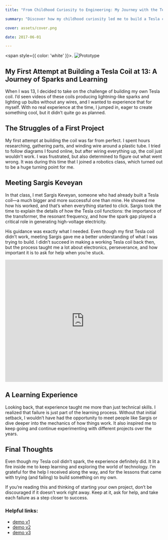```yaml
---
title: "From Childhood Curiosity to Engineering: My Journey with the Tesla Coil"

summary: "Discover how my childhood curiosity led me to build a Tesla coil as my first project, sparking a lifelong passion for engineering and shaping my journey in technology."

cover: assets/cover.png

date: 2017-06-01

---
```


<span style={{ color: 'white' }}>.</span>
![Prototype](./assets/1019(7).gif)


## My First Attempt at Building a Tesla Coil at 13: A Journey of Sparks and Learning

When I was 13, I decided to take on the challenge of building my own Tesla coil. I’d seen videos of these coils producing lightning-like sparks and lighting up bulbs without any wires, and I wanted to experience that for myself. With no real experience at the time, I jumped in, eager to create something cool, but it didn’t quite go as planned.

## The Struggles of a First Project

My first attempt at building the coil was far from perfect. I spent hours researching, gathering parts, and winding wire around a plastic tube. I tried to follow diagrams I found online, but after wiring everything up, the coil just wouldn’t work. I was frustrated, but also determined to figure out what went wrong. It was during this time that I joined a robotics class, which turned out to be a huge turning point for me.

## Meeting Sargis Keveyan

In that class, I met Sargis Keveyan, someone who had already built a Tesla coil—a much bigger and more successful one than mine. He showed me how his worked, and that’s when everything started to click. Sargis took the time to explain the details of how the Tesla coil functions: the importance of the transformer, the resonant frequency, and how the spark gap played a critical role in generating high-voltage electricity.

His guidance was exactly what I needed. Even though my first Tesla coil didn’t work, meeting Sargis gave me a better understanding of what I was trying to build. I didn’t succeed in making a working Tesla coil back then, but the process taught me a lot about electronics, perseverance, and how important it is to ask for help when you’re stuck.

<iframe width="100%" height="390" src="https://www.youtube.com/embed/VG8fSupZ-tI?si=2eky2hlvZbzDM11D" title="YouTube video player" frameborder="0" allow="accelerometer; autoplay; clipboard-write; encrypted-media; gyroscope; picture-in-picture; web-share" referrerpolicy="strict-origin-when-cross-origin" allowfullscreen></iframe>

## A Learning Experience

Looking back, that experience taught me more than just technical skills. I realized that failure is just part of the learning process. Without that initial setback, I wouldn’t have had the opportunity to meet people like Sargis or dive deeper into the mechanics of how things work. It also inspired me to keep going and continue experimenting with different projects over the years.

## Final Thoughts

Even though my Tesla coil didn’t spark, the experience definitely did. It lit a fire inside me to keep learning and exploring the world of technology. I’m grateful for the help I received along the way, and for the lessons that came with trying (and failing) to build something on my own.

If you’re reading this and thinking of starting your own project, don’t be discouraged if it doesn’t work right away. Keep at it, ask for help, and take each failure as a step closer to success.


### Helpful links:
- [demo v1](https://youtu.be/rVthWA0XgmU?t=139)
- [demo v2](https://youtu.be/i0Y1JH6p67I?t=124)
- [demo v3](https://youtu.be/i0Y1JH6p67I?t=240)
